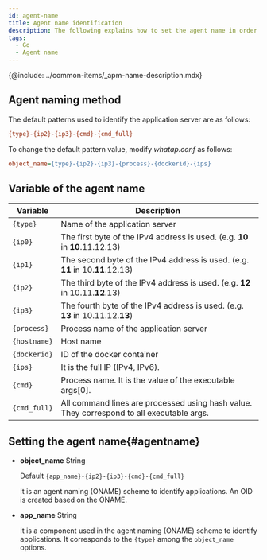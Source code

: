 ```yaml
---
id: agent-name
title: Agent name identification
description: The following explains how to set the agent name in order to identify the monitoring target.
tags:
  - Go
  - Agent name
---
```


{@include: ../common-items/_apm-name-description.mdx}

## Agent naming method

The default patterns used to identify the application server are as follows:

```ini title='Default pattern'
{type}-{ip2}-{ip3}-{cmd}-{cmd_full}
```

To change the default pattern value, modify _whatap.conf_ as follows:

```ini title='whatap.conf'
object_name={type}-{ip2}-{ip3}-{process}-{dockerid}-{ips}
```

## Variable of the agent name

| Variable       | Description                                                                               |
| -------------- | ----------------------------------------------------------------------------------------- |
| `{type}`       | Name of the application server                                                            |
| `{ip0}`        | The first byte of the IPv4 address is used. (e.g. **10** in **10**.11.12.13)              |
| `{ip1}`        | The second byte of the IPv4 address is used. (e.g. **11** in 10.**11**.12.13)             |
| `{ip2}`        | The third byte of the IPv4 address is used. (e.g. **12** in 10.11.**12**.13)              |
| `{ip3}`        | The fourth byte of the IPv4 address is used. (e.g. **13** in 10.11.12.**13**)             |
| `{process}`    | Process name of the application server                                                    |
| `{hostname}`   | Host name                                                                                 |
| `{dockerid}`   | ID of the docker container                                                                |
| `{ips}`        | It is the full IP (IPv4, IPv6).                                                           |
| `{cmd}`        | Process name. It is the value of the executable args[0].                                  |
| `{cmd_full}`   | All command lines are processed using hash value. They correspond to all executable args. |

## Setting the agent name{#agentname}

- **object_name** <span class='type'>String</span>

  Default `{app_name}-{ip2}-{ip3}-{cmd}-{cmd_full}`

  It is an agent naming (ONAME) scheme to identify applications. An OID is created based on the ONAME.

- **app_name** <span class='type'>String</span>

  It is a component used in the agent naming (ONAME) scheme to identify applications. It corresponds to the `{type}` among the `object_name` options.
